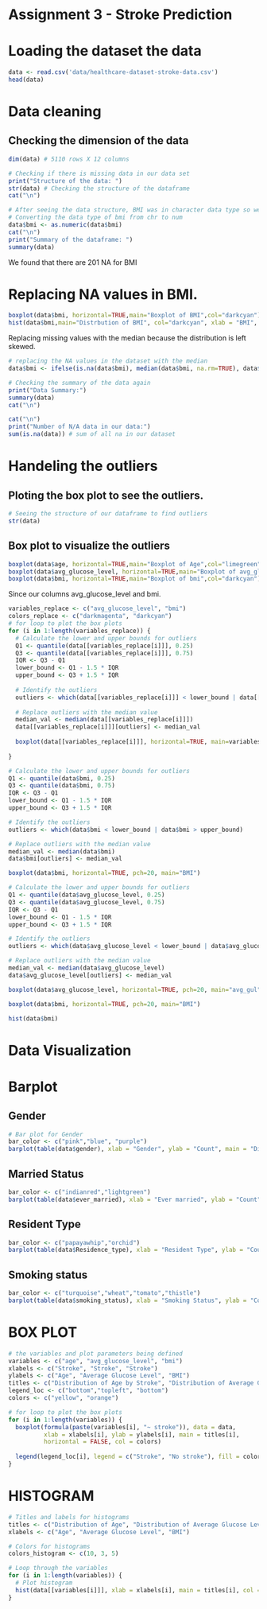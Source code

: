 # Assignment 3 - Stroke Prediction

# Loading the dataset the data 
```{r}
data <- read.csv('data/healthcare-dataset-stroke-data.csv')
head(data)
```


# Data cleaning

## Checking the dimension of the data 
```{r}
dim(data) # 5110 rows X 12 columns
```


```{r}
# Checking if there is missing data in our data set
print("Structure of the data: ")
str(data) # Checking the structure of the dataframe
cat("\n")
```
```{r}
# After seeing the data structure, BMI was in character data type so we convert it into numeric (Double)
# Converting the data type of bmi from chr to num
data$bmi <- as.numeric(data$bmi)
cat("\n")
print("Summary of the dataframe: ")
summary(data)
```
We found that there are 201 NA for BMI

# Replacing NA values in BMI.


```{r}

boxplot(data$bmi, horizontal=TRUE,main="Boxplot of BMI",col="darkcyan")
hist(data$bmi,main="Distrbution of BMI", col="darkcyan", xlab = "BMI", ylab = "Count")

```
Replacing missing values with the median because the distribution is left skewed.
```{r}
# replacing the NA values in the dataset with the median
data$bmi <- ifelse(is.na(data$bmi), median(data$bmi, na.rm=TRUE), data$bmi)

# Checking the summary of the data again
print("Data Summary:")
summary(data)
cat("\n")

```
```{r}
cat("\n")
print("Number of N/A data in our data:")
sum(is.na(data)) # sum of all na in our dataset
```
# Handeling the outliers 
## Ploting the box plot to see the outliers.
```{r}
# Seeing the structure of our dataframe to find outliers
str(data)
```
## Box plot to visualize the outliers

```{r}
boxplot(data$age, horizontal=TRUE,main="Boxplot of Age",col="limegreen")
boxplot(data$avg_glucose_level, horizontal=TRUE,main="Boxplot of avg_glucose_level",col="darkmagenta")
boxplot(data$bmi, horizontal=TRUE,main="Boxplot of bmi",col="darkcyan")
```
Since our columns avg_glucose_level and bmi.

```{r}
variables_replace <- c("avg_glucose_level", "bmi")
colors_replace <- c("darkmagenta", "darkcyan")
# for loop to plot the box plots
for (i in 1:length(variables_replace)) {
  # Calculate the lower and upper bounds for outliers
  Q1 <- quantile(data[[variables_replace[i]]], 0.25)
  Q3 <- quantile(data[[variables_replace[i]]], 0.75)
  IQR <- Q3 - Q1
  lower_bound <- Q1 - 1.5 * IQR
  upper_bound <- Q3 + 1.5 * IQR
  
  # Identify the outliers
  outliers <- which(data[[variables_replace[i]]] < lower_bound | data[[variables_replace[i]]] > upper_bound)
  
  # Replace outliers with the median value
  median_val <- median(data[[variables_replace[i]]])
  data[[variables_replace[i]]][outliers] <- median_val
  
  boxplot(data[[variables_replace[i]]], horizontal=TRUE, main=variables_replace[i], col=colors_replace[i], pch = 20)
  
}

```


```{r}
# Calculate the lower and upper bounds for outliers
Q1 <- quantile(data$bmi, 0.25)
Q3 <- quantile(data$bmi, 0.75)
IQR <- Q3 - Q1
lower_bound <- Q1 - 1.5 * IQR
upper_bound <- Q3 + 1.5 * IQR

# Identify the outliers
outliers <- which(data$bmi < lower_bound | data$bmi > upper_bound)

# Replace outliers with the median value
median_val <- median(data$bmi)
data$bmi[outliers] <- median_val

boxplot(data$bmi, horizontal=TRUE, pch=20, main="BMI")

```
```{r}
# Calculate the lower and upper bounds for outliers
Q1 <- quantile(data$avg_glucose_level, 0.25)
Q3 <- quantile(data$avg_glucose_level, 0.75)
IQR <- Q3 - Q1
lower_bound <- Q1 - 1.5 * IQR
upper_bound <- Q3 + 1.5 * IQR

# Identify the outliers
outliers <- which(data$avg_glucose_level < lower_bound | data$avg_glucose_level > upper_bound)

# Replace outliers with the median value
median_val <- median(data$avg_glucose_level)
data$avg_glucose_level[outliers] <- median_val

boxplot(data$avg_glucose_level, horizontal=TRUE, pch=20, main="avg_gul")
```




```{r}


boxplot(data$bmi, horizontal=TRUE, pch=20, main="BMI")

hist(data$bmi)

```





# Data Visualization


# Barplot
## Gender
```{r}
# Bar plot for Gender
bar_color <- c("pink","blue", "purple")
barplot(table(data$gender), xlab = "Gender", ylab = "Count", main = "Distribution of Gender", col= bar_color)
```

## Married Status
```{r}
bar_color <- c("indianred","lightgreen")
barplot(table(data$ever_married), xlab = "Ever married", ylab = "Count", main = "Distribution of Maried Status", col= bar_color)
```

## Resident Type
```{r}
bar_color <- c("papayawhip","orchid")
barplot(table(data$Residence_type), xlab = "Resident Type", ylab = "Count", main = "Distribution of Resident Type", col= bar_color)
```

## Smoking status

```{r}
bar_color <- c("turquoise","wheat","tomato","thistle")
barplot(table(data$smoking_status), xlab = "Smoking Status", ylab = "Count", main = "Distribution of Smoking Status", col= bar_color)
```

# BOX PLOT

```{r}
# the variables and plot parameters being defined
variables <- c("age", "avg_glucose_level", "bmi")
xlabels <- c("Stroke", "Stroke", "Stroke")
ylabels <- c("Age", "Average Glucose Level", "BMI")
titles <- c("Distribution of Age by Stroke", "Distribution of Average Glucose Level by Stroke", "Distribution of BMI by Stroke")
legend_loc <- c("bottom","topleft", "bottom")
colors <- c("yellow", "orange")

# for loop to plot the box plots
for (i in 1:length(variables)) {
  boxplot(formula(paste(variables[i], "~ stroke")), data = data,
          xlab = xlabels[i], ylab = ylabels[i], main = titles[i],
          horizontal = FALSE, col = colors)
  
  legend(legend_loc[i], legend = c("Stroke", "No stroke"), fill = colors)
}
```



# HISTOGRAM 
```{r}
# Titles and labels for histograms
titles <- c("Distribution of Age", "Distribution of Average Glucose Level", "Distribution of BMI")
xlabels <- c("Age", "Average Glucose Level", "BMI")

# Colors for histograms
colors_histogram <- c(10, 3, 5)

# Loop through the variables
for (i in 1:length(variables)) {
  # Plot histogram
  hist(data[[variables[i]]], xlab = xlabels[i], main = titles[i], col = colors_histogram[i])
}
```



